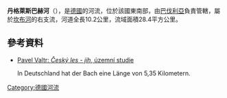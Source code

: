{{Coord|49|18|29.143|N|12|53|36.144|E|display=title}}

'''丹格萊斯巴赫河'''（{{lang-de|Danglesbach}}），是[[德國|德國]]的河流，位於該國東南部，由[[巴伐利亞|巴伐利亞]]負責管轄，屬於[[坎布河|坎布河]]的右支流，河道全長10.2公里，流域面積28.4平方公里。

==參考資料==
* [http://www.urbioprojekt-valtr.cz/download1/USCL_navrhova_cast.pdf Pavel Valtr: ''Český les - jih'', územní studie]{{Wayback|url=http://www.urbioprojekt-valtr.cz/download1/USCL_navrhova_cast.pdf |date=20200922021122 }}</ref> In Deutschland hat der Bach eine Länge von 5,35 Kilometern.

{{Germany-geo-stub}}
[[Category:德國河流|Category:德國河流]]